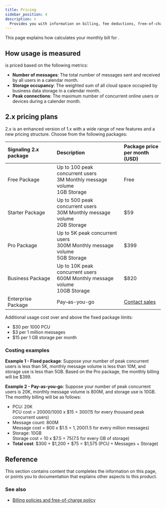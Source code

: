 ```yaml
---
title: Pricing
sidebar_position: 4
description: >
  Provides you with information on billing, fee deductions, free-of-charge policy, and any suspension to your account based on the account type.
---
```




This page explains how <Vg k="COMPANY" /> calculates your monthly bill for <Vg k="SIG"/>.

## How <Vg k="SIG" /> usage is measured

<Vg k="SIG" /> is priced based on the following metrics:

- **Number of messages**: The total number of messages sent and received by all users in a calendar month.
- **Storage occupancy**: The weighted sum of all cloud space occupied by business data storage in a calendar month.
- **Peak connections**: The maximum number of concurrent online users or devices during a calender month.

<Pricing />

## <Vg k="SIG"/> 2.x pricing plans

<Vg k="SIG"/> 2.x is an enhanced version of 1.x with a wide range of new features and a new pricing structure. Choose from the following packages:

| Signaling 2.x package | Description | Package price<br/> per month (USD) |
|:-------------|:------------------------------------------|:----------|
| Free Package | Up to 100 peak concurrent users<br/> 3M Monthly message volume<br/> 1GB Storage | Free |
| Starter Package | Up to 500 peak concurrent users<br/> 30M Monthly message volume<br/> 2GB Storage | $59 |
| Pro Package | Up to 5K peak concurrent users<br/> 300M Monthly message volume<br/> 5GB Storage | $399 |
| Business Package | Up to 10K peak concurrent users<br/> 600M Monthly message volume<br/> 10GB Storage | $820 |
| Enterprise Package | Pay–as-you-go | [Contact sales](https://www.agora.io/en/talk-to-us/) |

Additional usage cost over and above the fixed package limits:

- $30 per 1000 PCU
- $3 per 1 million messages
- $15 per 1 GB storage per month

### Costing examples

**Example 1 - Fixed package**: Suppose your number of peak concurrent users is less than 5K, monthly message volume is less than 10M, and storage use is less than 5GB. Based on the Pro package, the monthly billing will be $399.

**Example 2 - Pay-as-you-go**: Suppose your number of peak concurrent users is 20K, monthly message volume is 800M, and storage use is 10GB. The monthly billing will be as follows:

* PCU: 20K  
  PCU cost = 20000/1000 x $15 = $300 ($15 for every thousand peak concurrent users)
* Message count: 800M  
  Message cost = 800 x $1.5 = $1,200 ($1.5 for every million messages)
* Storage: 10GB  
  Storage cost = 10 x $7.5 = $75 ($7.5 for every GB of storage)
* **Total cost**: $300 + $1,200 + $75 = $1,575 (PCU + Messages + Storage)


## Reference
This section contains content that completes the information on this page, or points you to documentation that explains other aspects to this product.

<Reference />

### See also

- [Billing policies and free-of-charge policy](../reference/billing-policies)
